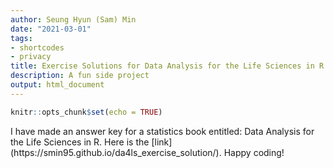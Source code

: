 ```yaml
---
author: Seung Hyun (Sam) Min
date: "2021-03-01"
tags:
- shortcodes
- privacy
title: Exercise Solutions for Data Analysis for the Life Sciences in R 
description: A fun side project
output: html_document
---
```



```r
knitr::opts_chunk$set(echo = TRUE)
```

I have made an answer key for a statistics book entitled: Data Analysis for the Life Sciences in R. Here is the [link] (https://smin95.github.io/da4ls_exercise_solution/). Happy coding!

